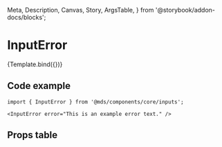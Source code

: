   Meta,
  Description,
  Canvas,
  Story,
  ArgsTable,
} from '@storybook/addon-docs/blocks';

<Meta title="Components/core/inputs/InputError" component={InputError} />

# InputError

<Description of={InputError} />


<Canvas withToolbar>
  <Story name="Default" args={{ error: 'This is an example error text.' }}>
    {Template.bind({})}
  </Story>
</Canvas>

## Code example

```tsx
import { InputError } from '@mds/components/core/inputs';
```

```tsx
<InputError error="This is an example error text." />
```

## Props table

<ArgsTable of={InputError} />

